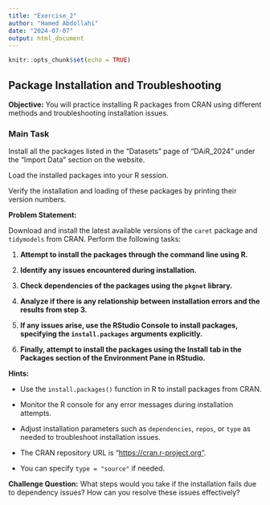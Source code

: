 ```yaml
---
title: "Exercise_2"
author: "Hamed Abdollahi"
date: "2024-07-07"
output: html_document
---
```


```r
knitr::opts_chunk$set(echo = TRUE)
```

## Package Installation and Troubleshooting

**Objective:** You will practice installing R packages from CRAN using different methods and troubleshooting installation issues.

### Main Task

Install all the packages listed in the "Datasets" page of "DAiR_2024" under the "Import Data" section on the website.

Load the installed packages into your R session.

Verify the installation and loading of these packages by printing their version numbers.

**Problem Statement:**

Download and install the latest available versions of the `caret` package and `tidymodels` from CRAN. Perform the following tasks:

1.  **Attempt to install the packages through the command line using R.**

2.  **Identify any issues encountered during installation.**

3.  **Check dependencies of the packages using the `pkgnet` library.**

4.  **Analyze if there is any relationship between installation errors and the results from step 3.**

5.  **If any issues arise, use the RStudio Console to install packages, specifying the `install.packages` arguments explicitly.**

6.  **Finally, attempt to install the packages using the Install tab in the Packages section of the Environment Pane in RStudio.**

**Hints:**

-   Use the `install.packages()` function in R to install packages from CRAN.

-   Monitor the R console for any error messages during installation attempts.

-   Adjust installation parameters such as `dependencies`, `repos`, or `type` as needed to troubleshoot installation issues.

-   The CRAN repository URL is "[https://cran.r-project.org"](https://cran.r-project.org%22).

-   You can specify `type = "source"` if needed.

**Challenge Question:** What steps would you take if the installation fails due to dependency issues? How can you resolve these issues effectively?
